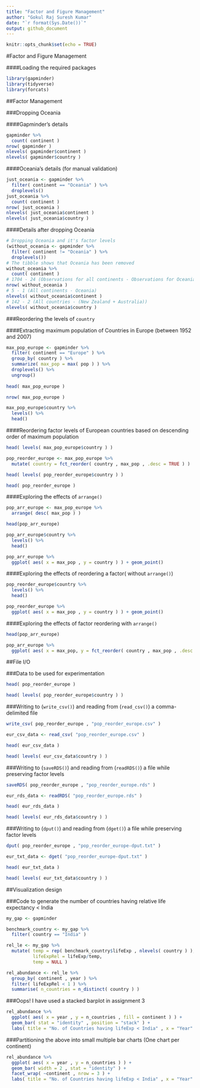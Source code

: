 ```yaml
---
title: "Factor and Figure Management"
author: "Gokul Raj Suresh Kumar"
date: "`r format(Sys.Date())`"
output: github_document
---
```


```r
knitr::opts_chunk$set(echo = TRUE)
```

#Factor and Figure Management

####Loading the required packages

```r
library(gapminder)
library(tidyverse)
library(forcats)
```

##Factor Management

###Dropping Oceania

####Gapminder's details

```r
gapminder %>% 
  count( continent )
nrow( gapminder )
nlevels( gapminder$continent )
nlevels( gapminder$country )
```

####Oceania's details (for manual validation)

```r
just_oceania <- gapminder %>%
  filter( continent == "Oceania" ) %>%
  droplevels()
just_oceania %>%
  count( continent )
nrow( just_oceania )
nlevels( just_oceania$continent )
nlevels( just_oceania$country )
```

####Details after dropping Oceania

```r
# Dropping Oceania and it's factor levels
(without_oceania <- gapminder %>%
  filter( continent != "Oceania" ) %>%
  droplevels())
# The tibble shows that Oceania has been removed
without_oceania %>%
  count( continent )
# 1704 - 24 (Observations for all continents - Observations for Oceania)
nrow( without_oceania )
# 5 - 1 (All continents - Oceania)
nlevels( without_oceania$continent )
# 142 - 2 (All countries - (New Zealand + Australia))
nlevels( without_oceania$country )
```

###Reordering the levels of `country`

####Extracting maximum population of Countries in Europe (between 1952 and 2007)

```r
max_pop_europe <- gapminder %>%
  filter( continent == "Europe" ) %>%
  group_by( country ) %>% 
  summarize( max_pop = max( pop ) ) %>%
  droplevels() %>%
  ungroup()
  
head( max_pop_europe )

nrow( max_pop_europe )

max_pop_europe$country %>%
  levels() %>%
  head()
```

####Reordering factor levels of European countries based on descending order of maximum population

```r
head( levels( max_pop_europe$country ) )

pop_reorder_europe <- max_pop_europe %>% 
  mutate( country = fct_reorder( country , max_pop , .desc = TRUE ) )

head( levels( pop_reorder_europe$country ) )

head( pop_reorder_europe )
```

####Exploring the effects of `arrange()`

```r
pop_arr_europe <- max_pop_europe %>%
  arrange( desc( max_pop ) ) 

head(pop_arr_europe)

pop_arr_europe$country %>% 
  levels() %>% 
  head()

pop_arr_europe %>%
  ggplot( aes( x = max_pop , y = country ) ) + geom_point()
```

####Exploring the effects of reordering a factor( without `arrange()`)

```r
pop_reorder_europe$country %>%
  levels() %>%
  head()

pop_reorder_europe %>% 
  ggplot( aes( x = max_pop , y = country ) ) + geom_point()
```

####Exploring the effects of factor reordering with `arrange()`

```r
head(pop_arr_europe)

pop_arr_europe %>% 
  ggplot( aes( x = max_pop, y = fct_reorder( country , max_pop , .desc = TRUE ) ) ) + geom_point()
```

##File I/O

###Data to be used for experimentation

```r
head( pop_reorder_europe )

head( levels( pop_reorder_europe$country ) )
```

###Writing to (`write_csv()`) and reading from (`read_csv()`) a comma-delimited file 

```r
write_csv( pop_reorder_europe , "pop_reorder_europe.csv" )

eur_csv_data <- read_csv( "pop_reorder_europe.csv" )

head( eur_csv_data )

head( levels( eur_csv_data$country ) )
```

###Writing to (`saveRDS()`) and reading from (`readRDS()`) a file while preserving factor levels

```r
saveRDS( pop_reorder_europe , "pop_reorder_europe.rds" )

eur_rds_data <- readRDS( "pop_reorder_europe.rds" )

head( eur_rds_data )

head( levels( eur_rds_data$country ) )
```

###Writing to (`dput()`) and reading from (`dget()`) a file while preserving factor levels

```r
dput( pop_reorder_europe , "pop_reorder_europe-dput.txt" )

eur_txt_data <- dget( "pop_reorder_europe-dput.txt" )

head( eur_txt_data )

head( levels( eur_txt_data$country ) )
```

##Visualization design

###Code to generate the number of countries having relative life expectancy < India

```r
my_gap <- gapminder

benchmark_country <- my_gap %>% 
  filter( country == "India" )

rel_le <- my_gap %>% 
  mutate( temp = rep( benchmark_country$lifeExp , nlevels( country ) ), 
          lifeExpRel = lifeExp/temp, 
          temp = NULL )

rel_abundance <- rel_le %>%
  group_by( continent , year ) %>% 
  filter( lifeExpRel < 1 ) %>% 
  summarise( n_countries = n_distinct( country ) )
```

###Oops! I have used a stacked barplot in assignment 3

```r
rel_abundance %>%
  ggplot( aes( x = year , y = n_countries , fill = continent ) ) + 
  geom_bar( stat = "identity" , position = "stack" ) +
  labs( title = "No. of Countries having lifeExp < India" , x = "Year" , y = "Number of Countries" )
```

###Partitioning the above into small multiple bar charts (One chart per continent)

```r
rel_abundance %>%
  ggplot( aes( x = year , y = n_countries ) ) + 
  geom_bar( width = 2 , stat = "identity" ) + 
  facet_wrap( ~continent , nrow = 3 ) + 
  labs( title = "No. of Countries having lifeExp < India" , x = "Year" , y = "Number of Countries" )
```
